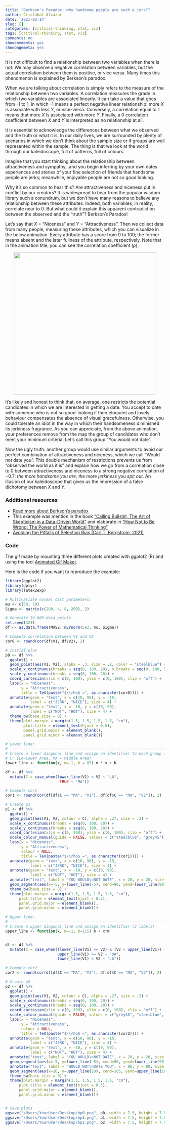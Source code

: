 ```yaml
---
title: "Berkson's Paradox: why handsome people are such a jerk?"
author: Cristóbal Alcázar
date: '2021-02-14'
slug: []
categories: [critical-thinking, stat, viz]
tags: [critical-thinking, stat, viz]
comments: no
showcomments: yes
showpagemeta: yes
---
```



It is not difficult to find a relationship between two variables when there is not.
We may observe a negative correlation between variables, but the actual correlation
between them is positive, or vice versa. Many times this phenomenon is explained
by Berkson's paradox.

When we are talking about correlation is simply refers to the measure of the 
relationship between two variables. A correlation measures the grade in which two 
variables are associated linearly. It can take a value that goes from -1 to 1, in
which -1 means a perfect negative linear relationship: more $X$ is associate with
less $Y$, or vice-versa. Conversely, a correlation equal to 1 means that more $X$ is
associated with more $Y$. Finally, a 0 correlation coefficient between $X$ and $Y$ is
interpreted as no relationship at all.

It is essential to acknowledge the differences between what we observed and the
truth or what it is. In our daily lives, we are surrounded by plenty of scenarios
in which we don't think about the sample size or if groups are well represented
within the sample. The thing is that we look at the world through 
our kaleidoscope, full of patterns, full of colours.

Imagine that you start thinking about the relationship between attractiveness and 
sympathy...and you begin inferring by your own dates experiences and stories of 
your fine selection of friends that handsome people are jerks; meanwhile,
enjoyable people are not so good looking. 

Why it's so common to hear this? Are attractiveness and niceness put in conflict 
by our creators? It is widespread to hear from the popular wisdom library such a 
conundrum, but we don't have many reasons to believe any relationship between
these attributes. Indeed, both variables, in reality, correlate near to 0. But
what could it explain this apparent contradiction between the observed and the
"truth"?  Berkson's Paradox!

Let's say that $X$ = "Niceness" and $Y$ = "Attractiveness". Then we collect data from
many people, measuring these attributes, which you can visualize in the below animation.
Every attribute has a score from 0 to 100; the former means absent and the later
fullness of the attribute, respectively. Note that in the animation title, you 
can see the correlation coefficient ($\rho$).


<center>
<img src="img/berksonParadox.gif" width="450" height="450" />
</center>


It's likely and honest to think that, on average, one restricts the potential
candidates in which we are interested in getting a date. You accept to date with
someone who is not so good-looking if their eloquent and lovely behaviour
compensates the absence of visual gracefulness. Otherwise, you could tolerate an
idiot in the way in which their handsomeness diminished its jerkiness fragrance.
As you can appreciate, from the above animation, your preferences remove from the 
map the group of candidates who don't meet your minimum criteria. Let's call this 
group "You would not date".

Now the ugly truth: another group would use similar arguments to avoid our perfect
combination of attractiveness and niceness, which we call "Would not date you".
This double mechanism of restrictions prevents us from "observed the world as it
is" and explain how we go from a correlation close to 0 between attractiveness and
niceness to a strong negative correlation of −0.7: *the more handsome you are,
the more jerkiness you spit out*. An illusion of our kaleidoscope that gives us the
impression of a false dichotomy between $X$ and $Y$.




### Additional resources

- [Read more about Berkson's paradox](https://brilliant.org/wiki/berksons-paradox/){target="_blank"}
- This example was mention in the book ["Calling Bullshit, The Art of Skepticism in a Data-Driven World"](https://www.goodreads.com/book/show/48889983-calling-bullshit) and elaborate in ["How Not to Be Wrong: The Power of Mathematical Thinking"](https://www.goodreads.com/book/show/18693884-how-not-to-be-wrong?ac=1&from_search=true&qid=1QgwnLyEqF&rank=1)
- [Avoiding the Piftalls of Selection Bias (Carl T. Bergstrom, 2021)](https://www.youtube.com/watch?v=eSVg_DqPkNM){target="_blank"}


### Code

The gif made by mounting three different plots created with ggplot2 (R) and using
the tool [Animated Gif Maker](https://ezgif.com/maker).

Here is the code if you want to reproduce the example:

```r
library(ggplot2)
library(dplyr)
library(latex2exp)

# Multivariate normal dist parameters:
mu <- c(50, 50)
Sigma <- matrix(c(200, 4, 8, 200), 2)

# Generate 10.000 data points
set.seed(323)
df <- as.data.frame(MASS::mvrnorm(5e3, mu, Sigma))

# Compute correlation between V1 and V2
cor0 <- round(cor(df$V1, df$V2), 2)

# Initial plot
p0 <- df %>% 
  ggplot() +
  geom_point(aes(V1, V2), alpha = .3, size = .2, color = "steelblue") +
  scale_x_continuous(breaks = seq(0, 100, 20), n.breaks = seq(0, 100, 5)) +
  scale_y_continuous(breaks = seq(0, 100, 20)) +
  coord_cartesian(xlim = c(0, 100), ylim = c(0, 100), clip = "off") +  
  labs(x = "Niceness",
       y = "Attractiveness",
       title = TeX(paste("$\\rho$ =", as.character(cor0)))) +
  annotate(geom = "text", x = c(10, 90), y = -15,
           label = c("JERK", "NICE"), size = 4) +
  annotate(geom = "text", x = -10, y = c(10, 90),
           label = c("NOT", "HOT"), size = 4) +
  theme_bw(base_size = 8) +
  theme(plot.margin = margin(1.5, 1.5, 1.5, 1.5, "cm"),
        plot.title = element_text(hjust = 0.5),
        panel.grid.major = element_blank(),
        panel.grid.minor = element_blank())

# Lower line:
# ------------------------------------------------------------------------------
# Create a lower diagonal line and assign an identifier to each group (2 labels)
# C: {LA=Lower Area, MA = Middle Area}
lower_line <- function(x, m=-1, b = 85) m * x + b

df <- df %>% 
  mutate(C = case_when(lower_line(V1) < V2 ~ "LA",
                        TRUE ~ "MA")) 

# Compute cor1
cor1 <- round(cor(df[df$C == "MA", "V1"], df[df$C == "MA", "V2"]), 2)

# Create p1
p1 <- df %>% 
  ggplot() +
  geom_point(aes(V1, V2, colour = C), alpha = .27, size = .2) +
  scale_x_continuous(breaks = seq(0, 100, 20)) +
  scale_y_continuous(breaks = seq(0, 100, 20)) +
  coord_cartesian(xlim = c(0, 100), ylim = c(0, 100), clip = "off") +
  scale_colour_manual(guide = FALSE, values = c("steelblue", "grey45")) +
  labs(x = "Niceness",
       y = "Attractiveness",
       colour = NULL,
       title = TeX(paste("$\\rho$ =", as.character(cor1)))) +
  annotate(geom = "text", x = c(10, 90), y = -15,
           label = c("JERK", "NICE"), size = 4) +
  annotate(geom = "text", x = -10, y = c(10, 90),
           label = c("NOT", "HOT"), size = 4) +
  annotate("text", label = "YOU WOULD\nNOT DATE", x = 20, y = 20, size = 3.5) + 
  geom_segment(aes(x=-5, y=lower_line(-5), xend=90, yend=lower_line(90))) +
  theme_bw(base_size = 8) + 
  theme(plot.margin = margin(1.5, 1.5, 1.5, 1.5, "cm"),
      plot.title = element_text(hjust = 0.5),
      panel.grid.major = element_blank(),
      panel.grid.minor = element_blank())

# Upper line:
# ------------------------------------------------------------------------------
# Create a upper diagonal line and assign an identifier (3 labels)
upper_line <- function(x, m=-1, b=115) b + x*m


df <- df %>% 
  mutate(C = case_when((lower_line(V1) <= V2) & (V2 < upper_line(V1)) ~ "MA",
                       upper_line(V1) >= V2 ~ "UA",
                       lower_line(V1) < V2 ~ "LA"))

# Compute cor2
cor2 <- round(cor(df[df$C == "MA", "V1"], df[df$C == "MA", "V2"]), 2)

# Create p2
p2 <- df %>% 
  ggplot() +
  geom_point(aes(V1, V2, colour = C), alpha = .27, size = .2) +
  scale_x_continuous(breaks = seq(0, 100, 20)) +
  scale_y_continuous(breaks = seq(0, 100, 20)) +
  coord_cartesian(xlim = c(0, 100), ylim = c(0, 100), clip = "off") +
  scale_colour_manual(guide = FALSE, values = c("grey45", "steelblue", "grey45")) +
  labs(x = "Niceness",
       y = "Attractiveness",
       colour = NULL,
       title = TeX(paste("$\\rho$ =", as.character(cor2)))) +
  annotate(geom = "text", x = c(10, 90), y = -15,
           label = c("JERK", "NICE"), size = 4) +
  annotate(geom = "text", x = -10, y = c(10, 90),
           label = c("NOT", "HOT"), size = 4) +
  annotate("text", label = "YOU WOULD\nNOT DATE", x = 20, y = 20, size = 3.5) + 
  geom_segment(aes(x=-5, y=lower_line(-5), xend=90, yend=lower_line(90))) +
  annotate("text", label = "WOULD NOT\nDATE YOU", x = 80, y = 80, size = 3.5) + 
  geom_segment(aes(x=10, y=upper_line(10), xend=105, yend=upper_line(105))) +
  theme_bw(base_size = 8) +
  theme(plot.margin = margin(1.5, 1.5, 1.5, 1.5, "cm"),
      plot.title = element_text(hjust = 0.5),
      panel.grid.major = element_blank(),
      panel.grid.minor = element_blank())


# Save plots
ggsave("/Users/YourUser/Desktop/bp0.png", p0, width = 7.5, height = 7.5, dpi = "retina")
ggsave("/Users/YourUser/Desktop/bp1.png", p1, width = 7.5, height = 7.5, dpi = "retina")
ggsave("/Users/YourUser/Desktop/bp2.png", p2, width = 7.5, height = 7.5, dpi = "retina")
```


